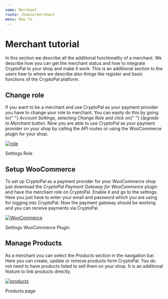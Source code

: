 ```yaml
---
name: Merchant
route: /howto/merchant
menu: How To
---
```


# Merchant tutorial

In this section we describe all the additional functionality of a merchant. We describe how you can get the merchant status and
how to integrate CryptoPal to your shop and make it work. This is an additional section to the users how to where we describe
also things like register and basic functions of the CryptoPal platform.

## Change role

<p>
  If you want to be a merchant and use CryptoPal as your payment provider you
  have to change your role to merchant. You can easily do this by going to{" "}
  <i>Account Settings</i>, selecting <i>Change Role</i> and click on{" "}
  <i>Upgrade to Merchant</i> button. Now you are able to use CryptoPal as your
  payment provider on your shop by calling the API routes or using the
  WooCommerce plugin for your shop.
</p>
<div className="images-container">
  <div className="image-container">
    <a href="https://ibb.co/BN9x4s7">
      <img src="https://i.ibb.co/BN9x4s7/role.png" alt="role" border="0" />
    </a>
    <p>Settings Role</p>
  </div>
</div>

## Setup WooCommerce

<p>
  To set up CryptoPal as a payment provider for your WooCommerce shop just
  download the <i>CryptoPal Payment Gateway for WooCommerce</i>
  plugin and have the merchant role on CryptoPal. Enable it and go to the settings.
  Here you just have to enter your email and password which you are using for logging
  into CryptoPal. Now the payment gateway should be working and you can receive payments
  via CryptoPal.
</p>
<div className="images-container">
  <div className="image-container">
    <a href="https://ibb.co/BN9x4s7">
      <a href="https://ibb.co/zm0kfr9">
        <img
          src="https://i.ibb.co/zm0kfr9/WooCommerce.png"
          alt="WooCommerce"
          border="0"
        />
      </a>
    </a>
    <p>Settings WooCommerce Plugin</p>
  </div>
</div>

## Manage Products

<p>
  As a merchant you can select the <i>Products</i> section in the navigation
  bar. Here you can create, update or remove products form CryptoPal. You do not
  need to have products listed to sell them on your shop. It is an additional
  feature to link products directly.
</p>
<div className="images-container">
  <div className="image-container">
    <a href="https://ibb.co/BN9x4s7">
      <a href="https://ibb.co/3rMpYrr">
        <img
          src="https://i.ibb.co/3rMpYrr/products.png"
          alt="products"
          border="0"
        />
      </a>
    </a>
    <p>Products page</p>
  </div>
</div>
